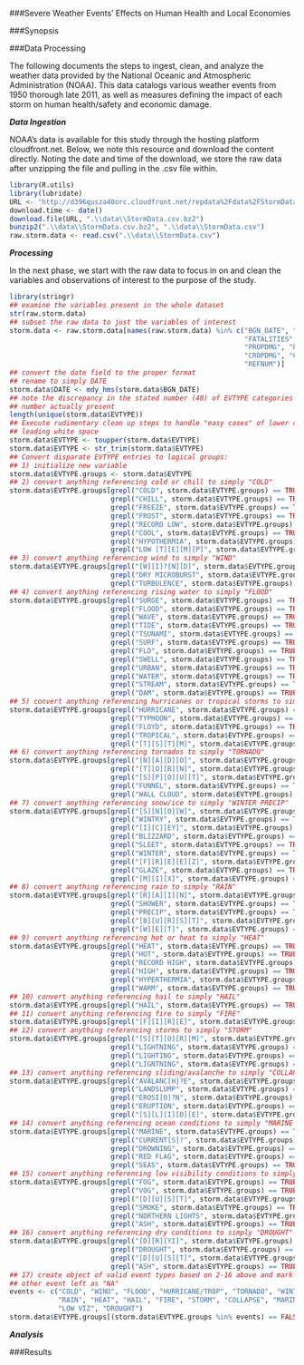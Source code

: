 ###Severe Weather Events' Effects on Human Health and Local Economies

###Synopsis

###Data Processing

The following documents the steps to ingest, clean, and analyze the weather data provided by the National Oceanic and Atmospheric Administration (NOAA).  This data catalogs various weather events from 1950 thorough late 2011, as well as measures defining the impact of each storm on human health/safety and economic damage.

_**Data Ingestion**_

NOAA's data is available for this study through the hosting platform cloudfront.net. Below, we note this resource and download the content directly. Noting the date and time of the download, we store the raw data after unzipping the file and pulling in the .csv file within.

```r
library(R.utils)
library(lubridate)
URL <- "http://d396qusza40orc.cloudfront.net/repdata%2Fdata%2FStormData.csv.bz2"
download.time <- date()
download.file(URL, ".\\data\\StormData.csv.bz2")
bunzip2(".\\data\\StormData.csv.bz2", ".\\data\\StormData.csv")
raw.storm.data <- read.csv(".\\data\\StormData.csv")
```

_**Processing**_

In the next phase, we start with the raw data to focus in on and clean the variables and observations of interest to the purpose of the study.

```r
library(stringr)
## examine the variables present in the whole dataset
str(raw.storm.data)
## subset the raw data to just the variables of interest
storm.data <- raw.storm.data[names(raw.storm.data) %in% c("BGN_DATE", "EVTYPE", 
                                                          "FATALITIES", "INJURIES",
                                                          "PROPDMG", "PROPDMGEXP",
                                                          "CROPDMG", "CROPDMGEXP",
                                                          "REFNUM")]
## convert the date field to the proper format
## rename to simply DATE
storm.data$DATE <- mdy_hms(storm.data$BGN_DATE)
## note the discrepancy in the stated number (48) of EVTYPE categories and the 
## number actually present
length(unique(storm.data$EVTYPE))
## Execute rudimentary clean up steps to handle "easy cases" of lower case and
## leading white space
storm.data$EVTYPE <- toupper(storm.data$EVTYPE)
storm.data$EVTYPE <- str_trim(storm.data$EVTYPE)
## Convert disparate EVTYPE entries to logical groups:
## 1) initialize new variable
storm.data$EVTYPE.groups <- storm.data$EVTYPE
## 2) convert anything referencing cold or chill to simply "COLD"
storm.data$EVTYPE.groups[grepl("COLD", storm.data$EVTYPE.groups) == TRUE |
                         grepl("CHILL", storm.data$EVTYPE.groups) == TRUE |
                         grepl("FREEZE", storm.data$EVTYPE.groups) == TRUE |
                         grepl("FROST", storm.data$EVTYPE.groups) == TRUE |
                         grepl("RECORD LOW", storm.data$EVTYPE.groups) == TRUE |
                         grepl("COOL", storm.data$EVTYPE.groups) == TRUE |
                         grepl("HYPOTHERMIA", storm.data$EVTYPE.groups) == TRUE | 
                         grepl("LOW [T][E][M][P]", storm.data$EVTYPE.groups) == TRUE] <- "COLD"
## 3) convert anything referencing wind to simply "WIND"
storm.data$EVTYPE.groups[grepl("[W][I]?[N][D]", storm.data$EVTYPE.groups) == TRUE | 
                         grepl("DRY MICROBURST", storm.data$EVTYPE.groups) == TRUE | 
                         grepl("TURBULENCE", storm.data$EVTYPE.groups) == TRUE] <- "WIND"
## 4) convert anything referencing rising water to simply "FLOOD"
storm.data$EVTYPE.groups[grepl("SURGE", storm.data$EVTYPE.groups) == TRUE | 
                         grepl("FLOOD", storm.data$EVTYPE.groups) == TRUE |
                         grepl("WAVE", storm.data$EVTYPE.groups) == TRUE |
                         grepl("TIDE", storm.data$EVTYPE.groups) == TRUE | 
                         grepl("TSUNAMI", storm.data$EVTYPE.groups) == TRUE |
                         grepl("SURF", storm.data$EVTYPE.groups) == TRUE | 
                         grepl("FLD", storm.data$EVTYPE.groups) == TRUE | 
                         grepl("SWELL", storm.data$EVTYPE.groups) == TRUE | 
                         grepl("URBAN", storm.data$EVTYPE.groups) == TRUE |
                         grepl("WATER", storm.data$EVTYPE.groups) == TRUE |
                         grepl("STREAM", storm.data$EVTYPE.groups) == TRUE |
                         grepl("DAM", storm.data$EVTYPE.groups) == TRUE] <- "FLOOD"
## 5) convert anything referencing hurricanes or tropical storms to simply "HURRICANE/TROP"
storm.data$EVTYPE.groups[grepl("HURRICANE", storm.data$EVTYPE.groups) == TRUE | 
                         grepl("TYPHOON", storm.data$EVTYPE.groups) == TRUE |
                         grepl("FLOYD", storm.data$EVTYPE.groups) == TRUE |
                         grepl("TROPICAL", storm.data$EVTYPE.groups) == TRUE | 
                         grepl("[T][S][T][M]", storm.data$EVTYPE.groups) == TRUE] <- "HURRICANE/TROP"
## 6) convert anything referencing tornados to simply "TORNADO"
storm.data$EVTYPE.groups[grepl("[N][A][D][O]", storm.data$EVTYPE.groups) == TRUE | 
                         grepl("[T][O][R][N]", storm.data$EVTYPE.groups) == TRUE | 
                         grepl("[S][P][O][U][T]", storm.data$EVTYPE.groups) == TRUE | 
                         grepl("FUNNEL", storm.data$EVTYPE.groups) == TRUE | 
                         grepl("WALL CLOUD", storm.data$EVTYPE.groups) == TRUE] <- "TORNADO"
## 7) convert anything referencing snow/ice to simply "WINTER PRECIP"
storm.data$EVTYPE.groups[grepl("[S][N][O][W]", storm.data$EVTYPE.groups) == TRUE | 
                         grepl("WINTRY", storm.data$EVTYPE.groups) == TRUE |
                         grepl("[I][C][EY]", storm.data$EVTYPE.groups) == TRUE |
                         grepl("BLIZZARD", storm.data$EVTYPE.groups) == TRUE |
                         grepl("SLEET", storm.data$EVTYPE.groups) == TRUE | 
                         grepl("WINTER", storm.data$EVTYPE.groups) == TRUE |
                         grepl("[F][R][E][E][Z]", storm.data$EVTYPE.groups) == TRUE |
                         grepl("GLAZE", storm.data$EVTYPE.groups) == TRUE |
                         grepl("[M][I][X]", storm.data$EVTYPE.groups) == TRUE] <- "WINTER PREC"
## 8) convert anything referencing rain to simply "RAIN"
storm.data$EVTYPE.groups[grepl("[R][A][I][N]", storm.data$EVTYPE.groups) == TRUE | 
                         grepl("SHOWER", storm.data$EVTYPE.groups) == TRUE |
                         grepl("PRECIP", storm.data$EVTYPE.groups) == TRUE |
                         grepl("[B][U][R][S][T]", storm.data$EVTYPE.groups) == TRUE |
                         grepl("[W][E][T]", storm.data$EVTYPE.groups) == TRUE] <- "RAIN"
## 9) convert anything referencing hot or heat to simply "HEAT"
storm.data$EVTYPE.groups[grepl("HEAT", storm.data$EVTYPE.groups) == TRUE |
                         grepl("HOT", storm.data$EVTYPE.groups) == TRUE |
                         grepl("RECORD HIGH", storm.data$EVTYPE.groups) == TRUE |
                         grepl("HIGH", storm.data$EVTYPE.groups) == TRUE | 
                         grepl("HYPERTHERMIA", storm.data$EVTYPE.groups) == TRUE | 
                         grepl("WARM", storm.data$EVTYPE.groups) == TRUE] <- "HEAT"
## 10) convert anything referencing hail to simply "HAIL"
storm.data$EVTYPE.groups[grepl("HAIL", storm.data$EVTYPE.groups) == TRUE] <- "HAIL"
## 11) convert anything referencing fire to simply "FIRE"
storm.data$EVTYPE.groups[grepl("[F][I][R][E]", storm.data$EVTYPE.groups) == TRUE] <- "FIRE"
## 12) convert anything referencing storms to simply "STORM"
storm.data$EVTYPE.groups[grepl("[S][T][O][R][M]", storm.data$EVTYPE.groups) == TRUE | 
                         grepl("LIGHTNING", storm.data$EVTYPE.groups) == TRUE | 
                         grepl("LIGHTING", storm.data$EVTYPE.groups) == TRUE | 
                         grepl("LIGNTNING", storm.data$EVTYPE.groups) == TRUE] <- "STORM"
## 13) convert anything referencing sliding/avalanche to simply "COLLAPSE"
storm.data$EVTYPE.groups[grepl("AVALANC[H]?E", storm.data$EVTYPE.groups) == TRUE | 
                         grepl("LANDSLUMP", storm.data$EVTYPE.groups) == TRUE | 
                         grepl("EROSI[O]?N", storm.data$EVTYPE.groups) == TRUE | 
                         grepl("ERUPTION", storm.data$EVTYPE.groups) == TRUE | 
                         grepl("[S][L][I][D][E]", storm.data$EVTYPE.groups) == TRUE] <- "COLLAPSE"
## 14) convert anything referencing ocean conditions to simply "MARINE CONDITIONS"
storm.data$EVTYPE.groups[grepl("MARINE", storm.data$EVTYPE.groups) == TRUE | 
                         grepl("CURRENT[S]?", storm.data$EVTYPE.groups) == TRUE | 
                         grepl("DROWNING", storm.data$EVTYPE.groups) == TRUE | 
                         grepl("RED FLAG", storm.data$EVTYPE.groups) == TRUE | 
                         grepl("SEAS", storm.data$EVTYPE.groups) == TRUE] <- "MARINE CONDITIONS"
## 15) convert anything referencing low visibility conditions to simply "LOW VIZ"
storm.data$EVTYPE.groups[grepl("FOG", storm.data$EVTYPE.groups) == TRUE | 
                         grepl("VOG", storm.data$EVTYPE.groups) == TRUE | 
                         grepl("[D][U][S][T]", storm.data$EVTYPE.groups) == TRUE | 
                         grepl("SMOKE", storm.data$EVTYPE.groups) == TRUE | 
                         grepl("NORTHERN LIGHTS", storm.data$EVTYPE.groups) == TRUE |
                         grepl("ASH", storm.data$EVTYPE.groups) == TRUE] <- "LOW VIZ"
## 16) convert anything referencing dry conditions to simply "DROUGHT"
storm.data$EVTYPE.groups[grepl("[D][R][YI]", storm.data$EVTYPE.groups) == TRUE | 
                         grepl("DROUGHT", storm.data$EVTYPE.groups) == TRUE | 
                         grepl("[D][U][S][T]", storm.data$EVTYPE.groups) == TRUE | 
                         grepl("ASH", storm.data$EVTYPE.groups) == TRUE] <- "DROUGHT"
## 17) create object of valid event types based on 2-16 above and mark any  
## other event left as "NA"
events <- c("COLD", "WIND", "FLOOD", "HURRICANE/TROP", "TORNADO", "WINTER PREC", 
            "RAIN", "HEAT", "HAIL", "FIRE", "STORM", "COLLAPSE", "MARINE CONDITIONS",
            "LOW VIZ", "DROUGHT")
storm.data$EVTYPE.groups[(storm.data$EVTYPE.groups %in% events) == FALSE] <- "NA"
```

_**Analysis**_

###Results